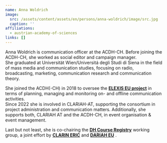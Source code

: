 ```yaml
---
name: Anna Woldrich
image:
  src: /assets/content/assets/en/persons/anna-woldrich/image/src.jpg
  caption: ''
affiliations:
  - austrian-academy-of-sciences
links: []
---
```

Anna Woldrich is communication officer at the ACDH-CH. Before joining the ACDH-CH, she worked as social editor and campaign manager.\
She graduated at Universität Wien/Universitá degli Studi di Siena in the field of mass media and communication studies, focusing on radio, broadcasting, marketing, communication research and communication theory.

She joined the ACDH(-CH) in 2018 to oversee the [**ELEXIS EU project**](https://elex.is/) in terms of planning, managing and monitoring on- and offline communication activities.\
Since 2022 she is involved in CLARIAH-AT, supporting the consortium in project administration and communication matters. Additionally, she supports both, CLARIAH AT and the ACDH-CH, in event organisation & event management.

Last but not least, she is co-chairing the [**DH Course Registry**](https://www.clarin.eu/content/digital-humanities-course-registry) working group, a joint effort by [**CLARIN ERIC**](https://www.clarin.eu/) and [**DARIAH EU**](https://www.dariah.eu/) .
